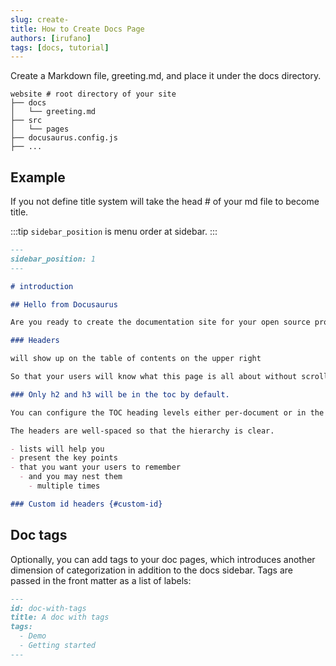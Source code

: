 ```yaml
---
slug: create-
title: How to Create Docs Page
authors: [irufano]
tags: [docs, tutorial]
---
```


Create a Markdown file, greeting.md, and place it under the docs directory.

```
website # root directory of your site
├── docs
│   └── greeting.md
├── src
│   └── pages
├── docusaurus.config.js
├── ...
```

## Example
If you not define title system will take the head # of your md file to become title.


:::tip
`sidebar_position` is menu order at sidebar. 
:::

```markdown
---
sidebar_position: 1
---

# introduction 

## Hello from Docusaurus

Are you ready to create the documentation site for your open source project?

### Headers

will show up on the table of contents on the upper right

So that your users will know what this page is all about without scrolling down or even without reading too much.

### Only h2 and h3 will be in the toc by default.

You can configure the TOC heading levels either per-document or in the theme configuration.

The headers are well-spaced so that the hierarchy is clear.

- lists will help you
- present the key points
- that you want your users to remember
  - and you may nest them
    - multiple times

### Custom id headers {#custom-id}

```

## Doc tags​
Optionally, you can add tags to your doc pages, which introduces another dimension of categorization in addition to the docs sidebar. Tags are passed in the front matter as a list of labels:

```markdown
---
id: doc-with-tags
title: A doc with tags
tags:
  - Demo
  - Getting started
---
```